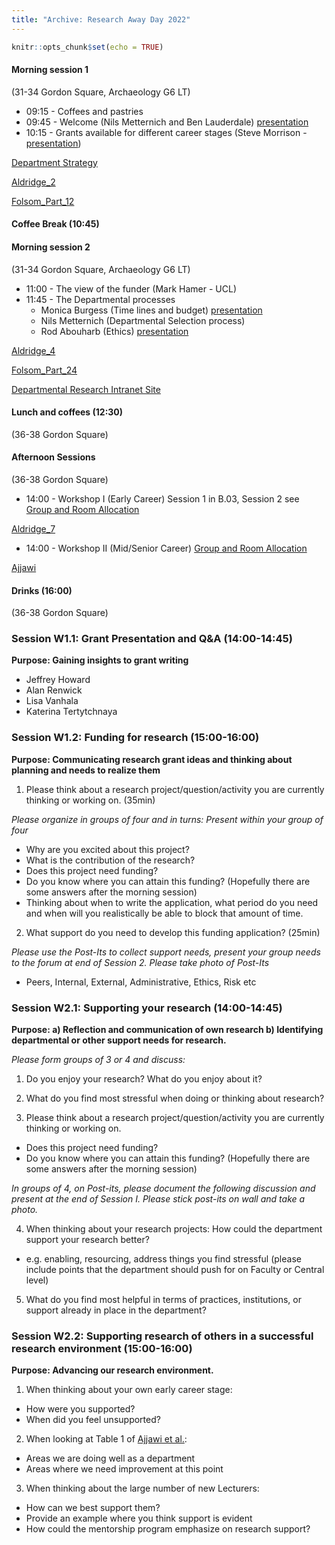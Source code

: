 ```yaml
---
title: "Archive: Research Away Day 2022"
---
```


```r
knitr::opts_chunk$set(echo = TRUE)
```



#### Morning session 1 
(31-34 Gordon Square, Archaeology G6 LT)

* 09:15 - Coffees and pastries
* 09:45 - Welcome (Nils Metternich and Ben Lauderdale) [presentation](https://nilswmetternich.github.io/ResearchUCLDay/ResearchAwayDayPres.pdf) 
* 10:15 - Grants available for different career stages (Steve Morrison - [presentation](https://nilswmetternich.github.io/ResearchUCLDay/Morrison_pres.pdf))

[Department Strategy](https://liveuclac-my.sharepoint.com/:f:/g/personal/uctqnm0_ucl_ac_uk/EgtMfi_tMZBHq1Xpbu6RC5EBWVeZmXTzk1O7jVCanyKS0w?e=7gWG9Q)

[Aldridge_2](https://liveuclac-my.sharepoint.com/:f:/g/personal/uctqnm0_ucl_ac_uk/EgtMfi_tMZBHq1Xpbu6RC5EBWVeZmXTzk1O7jVCanyKS0w?e=7gWG9Q)

[Folsom_Part_12](https://liveuclac-my.sharepoint.com/:f:/g/personal/uctqnm0_ucl_ac_uk/EgtMfi_tMZBHq1Xpbu6RC5EBWVeZmXTzk1O7jVCanyKS0w?e=7gWG9Q)


#### Coffee Break (10:45)

#### Morning session 2 
(31-34 Gordon Square, Archaeology G6 LT)

* 11:00 - The view of the funder (Mark Hamer - UCL)
* 11:45 - The Departmental processes
  + Monica Burgess (Time lines and budget) [presentation](https://nilswmetternich.github.io/ResearchUCLDay/ResearchAD2022Monica.pdf)
  + Nils Metternich (Departmental Selection process) 
  + Rod Abouharb (Ethics) [presentation](https://nilswmetternich.github.io/ResearchUCLDay/ReformingEthicsProcess.pdf)

[Aldridge_4](https://liveuclac-my.sharepoint.com/:f:/g/personal/uctqnm0_ucl_ac_uk/EgtMfi_tMZBHq1Xpbu6RC5EBWVeZmXTzk1O7jVCanyKS0w?e=7gWG9Q)

[Folsom_Part_24](https://liveuclac-my.sharepoint.com/:f:/g/personal/uctqnm0_ucl_ac_uk/EgtMfi_tMZBHq1Xpbu6RC5EBWVeZmXTzk1O7jVCanyKS0w?e=7gWG9Q)


[Departmental Research Intranet Site](https://liveuclac.sharepoint.com/sites/PolSciIntranet/SitePages/Research.aspx)

#### Lunch and coffees (12:30) 
(36-38 Gordon Square)

#### Afternoon Sessions 
(36-38 Gordon Square)

* 14:00 - Workshop I (Early Career) Session 1 in B.03, Session 2 see [Group and Room Allocation](https://nilswmetternich.github.io/ResearchUCLDay/Workshop1.pdf)

[Aldridge_7](https://liveuclac-my.sharepoint.com/:f:/g/personal/uctqnm0_ucl_ac_uk/EgtMfi_tMZBHq1Xpbu6RC5EBWVeZmXTzk1O7jVCanyKS0w?e=7gWG9Q)

* 14:00 - Workshop II (Mid/Senior Career) [Group and Room Allocation](https://nilswmetternich.github.io/ResearchUCLDay/Workshop2.pdf)

[Ajjawi](https://www.ncbi.nlm.nih.gov/pmc/articles/PMC6120529/)

#### Drinks (16:00) 
(36-38 Gordon Square)




### Session W1.1: Grant Presentation and Q&A (14:00-14:45)

**Purpose: Gaining insights to grant writing**



* Jeffrey Howard
* Alan Renwick
* Lisa Vanhala
* Katerina Tertytchnaya

### Session W1.2: Funding for research (15:00-16:00)

**Purpose: Communicating research grant ideas and thinking about planning and needs to realize them**



1. Please think about a research project/question/activity you are currently thinking or working on. (35min)

*Please organize in groups of four and in turns: Present within your group of four*

+ Why are you excited about this project?
+ What is the contribution of the research? 
+ Does this project need funding?
+ Do you know where you can attain this funding?
 (Hopefully there are some answers after the morning session)
+ Thinking about when to write the application, what period do you need and when will you realistically be able to block that amount of time.

2. What support do you need to develop this funding application? (25min)

*Please use the Post-Its to collect support needs, present your group needs to the forum at end of Session 2. Please take photo of Post-Its*

+ Peers, Internal, External, Administrative, Ethics, Risk etc



### Session W2.1: Supporting your research (14:00-14:45)
**Purpose: a) Reflection and communication of own research b) Identifying departmental or other support needs for research.** 

*Please form groups of 3 or 4 and discuss:*

1. Do you enjoy your research? What do you enjoy about it?

2. What do you find most stressful when doing or thinking about research?

3. Please think about a research project/question/activity you are currently thinking or working on.
+ Does this project need funding?
+ Do you know where you can attain this funding?
 (Hopefully there are some answers after the morning session)


*In groups of 4, on Post-its, please document the following discussion and present at the end of Session I. Please stick post-its on wall and take a photo.*

4. When thinking about your research projects: How could the department support your research better?
  + e.g. enabling, resourcing, address things you find stressful (please include points that the department should push for on Faculty or Central level)

5. What do you find most helpful in terms of practices, institutions, or support already in place in the department?


### Session W2.2: Supporting research of others in a successful research environment (15:00-16:00)
**Purpose: Advancing our research environment.** 

1. When thinking about your own early career stage:
+ How were you supported?
+ When did you feel unsupported?

2. When looking at Table 1 of [Ajjawi et al.](https://www.ncbi.nlm.nih.gov/pmc/articles/PMC6120529/):
+ Areas we are doing well as a department
+ Areas where we need improvement at this point

3. When thinking about the large number of new Lecturers:
+	How can we best support them?
+ Provide an example where you think support is evident
+ How could the mentorship program emphasize on research support?


